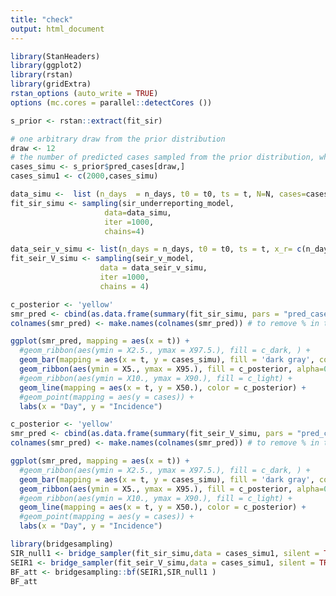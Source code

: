---
title: "check"
output: html_document
---


```{r}
library(StanHeaders)
library(ggplot2)
library(rstan)
library(gridExtra)
rstan_options (auto_write = TRUE)
options (mc.cores = parallel::detectCores ())
```

```{r}
s_prior <- rstan::extract(fit_sir)

# one arbitrary draw from the prior distribution
draw <- 12 
# the number of predicted cases sampled from the prior distribution, which we will use as data
cases_simu <- s_prior$pred_cases[draw,] 
cases_simu1 <- c(2000,cases_simu)
```

```{r}
data_simu <-  list (n_days  = n_days, t0 = t0, ts = t, N=N, cases=cases_simu1)
fit_sir_simu <- sampling(sir_underreporting_model, 
                     data=data_simu, 
                     iter =1000,
                     chains=4)
```

```{r}

data_seir_v_simu <- list(n_days = n_days, t0 = t0, ts = t, x_r= c(n_days,v), cases =cases_simu1 , N = N )
fit_seir_V_simu <- sampling(seir_v_model, 
                    data = data_seir_v_simu, 
                    iter =1000,
                    chains = 4)
```

```{r}
c_posterior <- 'yellow'
smr_pred <- cbind(as.data.frame(summary(fit_sir_simu, pars = "pred_cases", probs = c(0.025, 0.05, 0.1, 0.5, 0.9, 0.95, 0.975))$summary), t=1:(n_days-1), cases = cases[1:length(cases)-1])
colnames(smr_pred) <- make.names(colnames(smr_pred)) # to remove % in the col names

ggplot(smr_pred, mapping = aes(x = t)) +
  #geom_ribbon(aes(ymin = X2.5., ymax = X97.5.), fill = c_dark, ) +
  geom_bar(mapping = aes(x = t, y = cases_simu), fill = 'dark gray', color = 'light blue', stat = "identity") +
  geom_ribbon(aes(ymin = X5., ymax = X95.), fill = c_posterior, alpha=0.35) +
  #geom_ribbon(aes(ymin = X10., ymax = X90.), fill = c_light) +
  geom_line(mapping = aes(x = t, y = X50.), color = c_posterior) +
  #geom_point(mapping = aes(y = cases)) +
  labs(x = "Day", y = "Incidence")
```


```{r}
c_posterior <- 'yellow'
smr_pred <- cbind(as.data.frame(summary(fit_seir_V_simu, pars = "pred_cases", probs = c(0.025, 0.05, 0.1, 0.5, 0.9, 0.95, 0.975))$summary), t=1:(n_days-1), cases = cases[1:length(cases)-1])
colnames(smr_pred) <- make.names(colnames(smr_pred)) # to remove % in the col names

ggplot(smr_pred, mapping = aes(x = t)) +
  #geom_ribbon(aes(ymin = X2.5., ymax = X97.5.), fill = c_dark, ) +
  geom_bar(mapping = aes(x = t, y = cases_simu), fill = 'dark gray', color = 'light blue', stat = "identity") +
  geom_ribbon(aes(ymin = X5., ymax = X95.), fill = c_posterior, alpha=0.35) +
  #geom_ribbon(aes(ymin = X10., ymax = X90.), fill = c_light) +
  geom_line(mapping = aes(x = t, y = X50.), color = c_posterior) +
  #geom_point(mapping = aes(y = cases)) +
  labs(x = "Day", y = "Incidence")
```







```{r}
library(bridgesampling)
SIR_null1 <- bridge_sampler(fit_sir_simu,data = cases_simu1, silent = TRUE)
SEIR1 <- bridge_sampler(fit_seir_V_simu,data = cases_simu1, silent = TRUE)
BF_att <- bridgesampling::bf(SEIR1,SIR_null1 )
BF_att

```



